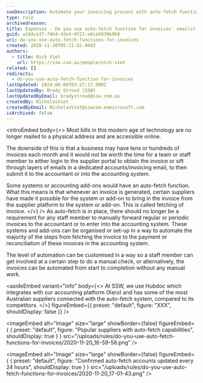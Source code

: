 ```yaml
---
seoDescription: Automate your invoicing process with auto-fetch functions that streamline invoice retrieval and reconciliation for efficient accounting and bookkeeping.
type: rule
archivedreason:
title: Expenses - Do you use auto-fetch function for invoices' emails?
guid: a2d4ca37-f4b4-42e4-9f21-e6ceb939b9b8
uri: do-you-use-auto-fetch-functions-for-invoices
created: 2020-11-20T05:21:52.000Z
authors:
  - title: Nick Viet
    url: https://ssw.com.au/people/nick-viet
related: []
redirects:
  - do-you-use-auto-fetch-function-for-invoices
lastUpdated: 2024-06-08T03:27:17.000Z
lastUpdatedBy: Brady Stroud [SSW]
lastUpdatedByEmail: bradystroud@ssw.com.au
createdBy: NicholasViet
createdByEmail: NicholasViet@sswcom.onmicrosoft.com
isArchived: false
---
```


<introEmbed
  body={<>
Most bills in this modern age of technology are no longer mailed to a physical address and are accessible online.

The downside of this is that a business may have tens or hundreds of invoices each month and it would not be worth the time for a team or staff member to either login to the supplier portal to obtain the invoice or sift through layers of emails in a dedicated accounts/invoicing email, to then submit it to the accountant or into the accounting system.

Some systems or accounting add-ons would have an auto-fetch function. What this means is that whenever an invoice is generated, certain suppliers have made it possible for the system or add-on to bring in the invoice from the supplier platform to the system or add-on. This is called fetching of invoice.
  </>}
/>
As auto-fetch is in place, there should no longer be a requirement for any staff member to manually forward regular or periodic invoices to the accountant or to enter into the accounting system. These systems and add-ons can be organised or set-up in a way to automate the majority of the steps from fetching the invoice to the payment or reconciliation of these invoices in the accounting system.

The level of automation can be customised in a way so a staff member can get involved at a certain step to do a manual check, or alternatively, the invoices can be automated from start to completion without any manual work.

<asideEmbed
  variant="info"
  body={<>
    At SSW, we use Hubdoc which integrates with our accounting platform (Xero) and has some of the most Australian suppliers connected with the auto-fetch system, compared to its competitors.
  </>}
  figureEmbed={{
    preset: "default",
    figure: "XXX",
    shouldDisplay: false
  }}
/>


<imageEmbed
  alt="Image"
  size="large"
  showBorder={false}
  figureEmbed={ {
    preset: "default",
    figure: "Popular suppliers with auto-fetch capabilities",
    shouldDisplay: true
  } }
  src="/uploads/rules/do-you-use-auto-fetch-functions-for-invoices/2020-11-20_16-59-56.png"
/>


<imageEmbed
  alt="Image"
  size="large"
  showBorder={false}
  figureEmbed={ {
    preset: "default",
    figure: "Confirmed auto-fetch accounts updated every 24 hours",
    shouldDisplay: true
  } }
  src="/uploads/rules/do-you-use-auto-fetch-functions-for-invoices/2020-11-20_17-01-43.png"
/>
